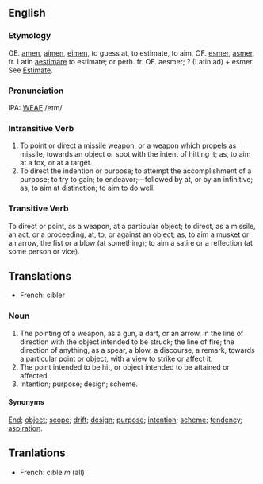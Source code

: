 ==English==
===Etymology===
OE. [[amen]], [[aimen]], [[eimen]], to guess at, to estimate, to aim, OF. [[esmer]], [[asmer]], fr. Latin [[aestimare]] to estimate; or perh. fr. OF. aesmer; ? (Latin ad) + esmer.  See [[Estimate]].

===Pronunciation===
IPA: [[WEAE]] /eɪm/

===Intransitive Verb===
# To point or direct a missile weapon, or a weapon which  propels as missile, towards an object or spot with the  intent of hitting it; as, to aim at a fox, or at a target.
# To direct the indention or purpose; to attempt the accomplishment of a purpose; to try to gain; to endeavor;&mdash;followed by at, or by an infinitive; as, to aim at distinction; to aim to do well.

===Transitive Verb===
To direct or point, as a weapon, at a particular object; to direct, as a missile, an act, or a proceeding, at, to, or against an object; as, to aim a musket or an arrow, the fist  or a blow (at something); to aim a satire or a reflection (at some person or vice).

==Translations==
*French: cibler

===Noun===
# The pointing of a weapon, as a gun, a dart, or an arrow, in the line of direction with the object intended to be struck; the line of fire; the direction of anything, as a spear, a blow, a discourse, a remark, towards a particular  point or object, with a view to strike or affect it.
# The point intended to be hit, or object intended to be attained or affected.
# Intention; purpose; design; scheme.

====Synonyms====
[[End]]; [[object]]; [[scope]]; [[drift]]; [[design]]; [[purpose]]; [[intention]]; [[scheme]]; [[tendency]]; [[aspiration]].

==Tranlations==
*French: cible ''m'' (all)
